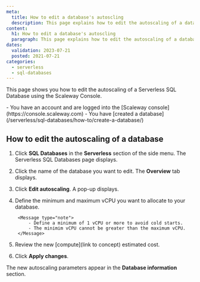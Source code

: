 ```yaml
---
meta:
  title: How to edit a database's autoscling
  description: This page explains how to edit the autoscaling of a database
content:
  h1: How to edit a database's autoscling
  paragraph: This page explains how to edit the autoscaling of a database
dates:
  validation: 2023-07-21
  posted: 2021-07-21
categories:
  - serverless
  - sql-databases
---
```


This page shows you how to edit the autoscaling of a Serverless SQL Database using the Scaleway Console.

<Macro id="iam-requirements" />

<Message type="requirement">
  - You have an account and are logged into the [Scaleway console](https://console.scaleway.com)
  - You have [created a database](/serverless/sql-databases/how-to/create-a-database/)
</Message>

## How to edit the autoscaling of a database

1. Click **SQL Databases** in the **Serverless** section of the side menu. The Serverless SQL Databases page displays.

2. Click the name of the database you want to edit. The **Overview** tab displays.

3. Click **Edit autoscaling**. A pop-up displays.

4. Define the minimum and maximum vCPU you want to allocate to your database.

        <Message type="note">
            - Define a minimum of 1 vCPU or more to avoid cold starts.
            - The minimim vCPU cannot be greater than the maximum vCPU.
        </Message>

5. Review the new [compute](link to concept) estimated cost.

6. Click **Apply changes**.

The new autoscaling parameters appear in the **Database information** section.

